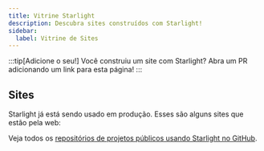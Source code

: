 ```yaml
---
title: Vitrine Starlight
description: Descubra sites construídos com Starlight!
sidebar:
  label: Vitrine de Sites
---
```


:::tip[Adicione o seu!]
Você construiu um site com Starlight?
Abra um PR adicionando um link para esta página!
:::

## Sites


Starlight já está sendo usado em produção. Esses são alguns sites que estão pela web:

<ShowcaseSites />

Veja todos os [repositórios de projetos públicos usando Starlight no GitHub](https://github.com/withastro/starlight/network/dependents).
